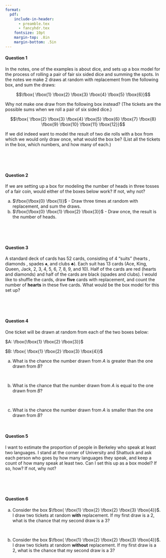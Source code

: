 ```yaml
---
format:
  pdf:
    include-in-header:
      - preamble.tex
      - fancyhdr.tex
    fontsize: 10pt
    margin-top: .8in
    margin-bottom: .5in
---
```


\thispagestyle{empty}

\begin{center}
\textsc{Stat 20: PS 3.2} \\
\noindent\rule{12cm}{0.4pt}
\end{center}

#### Question 1
In the notes, one of the examples is about dice, and sets up a box model for the process of rolling a pair of fair six sided dice and summing the spots. In the notes we make 2 draws at random with replacement from the following box, and sum the draws:

$$\fbox{ \fbox{1} \fbox{2} \fbox{3} \fbox{4}  \fbox{5}  \fbox{6}}$$

Why not make one draw from the following box instead? (The tickets are the possible sums when we roll a pair of six sided dice.)

$$\fbox{ \fbox{2} \fbox{3} \fbox{4}  \fbox{5}  \fbox{6}  \fbox{7}  \fbox{8}  \fbox{9}  \fbox{10}  \fbox{11}  \fbox{12}}$$

If we did indeed want to model the result of two die rolls with a box from which we would only draw once, what would the box be? (List all the tickets in the box, which numbers, and how many of each.)

\

\

#### Question 2

If we are setting up a box for modeling the number of heads in three tosses of a fair coin, would either of the boxes below work? If not, why not?

(a) $\fbox{\fbox{0} \fbox{1}}$ - Draw three times at random with replacement, and sum the draws.
(b) $\fbox{\fbox{0} \fbox{1} \fbox{2} \fbox{3}}$ -  Draw once, the result is the number of heads.


\

\


#### Question 3

A standard deck of cards has 52 cards, consisting of 4 "suits" (hearts  \textcolor{red}{$\heartsuit$}, diamonds \textcolor{red}{$\diamondsuit$}, spades $\spadesuit$, and clubs $\clubsuit$). Each suit has 13 cards (Ace, King, Queen, Jack, 2, 3, 4, 5, 6, 7, 8, 9, and 10). Half of the cards are red (hearts and diamonds) and half of the cards are black (spades and clubs). I would like to shuffle the cards, draw **five** cards with replacement, and count the number of **hearts** in these five cards. What would be the box model for this set up?


\

\

#### Question 4

One ticket will be drawn at random from each of the two boxes below:

$A: \fbox{\fbox{1} \fbox{2} \fbox{3}}$ 

$B: \fbox{ \fbox{1} \fbox{2} \fbox{3} \fbox{4}}$

(a) What is the chance the number drawn from $A$ is greater than the one drawn from $B$?

\

(b) What is the chance that the number drawn from $A$ is equal to the one drawn from $B$?

\

(c) What is the chance the number drawn from $A$ is smaller than the one drawn from $B$?

\

#### Question 5

I want to estimate the proportion of people in Berkeley who speak at least two languages. I stand at the corner of University and Shattuck and ask each person who goes by how many languages they speak, and keep a count of how many speak at least two. Can I set this up as a box model? If so, how? If not, why not? 

\

\

#### Question 6

(a) Consider the box $\fbox{ \fbox{1} \fbox{2} \fbox{2} \fbox{3} \fbox{4}}$. I draw two tickets at random **with** replacement. If my first draw is a 2, what is the chance that my second draw is a 3?

\

(b) Consider the box $\fbox{ \fbox{1} \fbox{2} \fbox{2} \fbox{3} \fbox{4}}$. I draw two tickets at random **without** replacement. If my first draw is a 2, what is the chance that my second draw is a 3?

\




 
